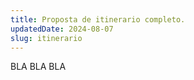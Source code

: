 ---
title: Proposta de itinerario completo.
updatedDate: 2024-08-07
slug: itinerario
---

BLA BLA BLA
